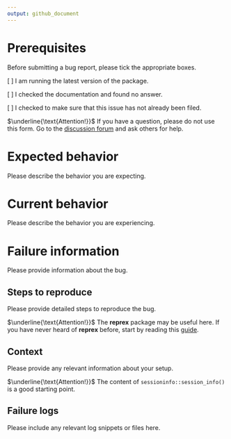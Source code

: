 ```yaml
---
output: github_document
---
```


# Prerequisites

Before submitting a bug report, please tick the appropriate boxes. <!-- Delete this line when filing the bug report. -->

[ ] I am running the latest version of the package.

[ ] I checked the documentation and found no answer.

[ ] I checked to make sure that this issue has not already been filed.

<!-- To tick the box, simply add x inside []. -->

$\underline{\text{Attention!}}$ If you have a question, please do not use this form. Go to the [discussion forum](https://github.com/GianlucaCarpigo/VECM/discussions) and ask others for help. <!-- Delete this line when filing the bug report. -->

# Expected behavior

Please describe the behavior you are expecting.

# Current behavior

Please describe the behavior you are experiencing.

# Failure information

Please provide information about the bug.

## Steps to reproduce

Please provide detailed steps to reproduce the bug.

$\underline{\text{Attention!}}$ The **reprex** package may be useful here. If you have never heard of **reprex** before, start by reading this [guide](https://www.tidyverse.org/help/#reprex). <!-- Delete this line when filing the bug report. -->

## Context

Please provide any relevant information about your setup.

$\underline{\text{Attention!}}$ The content of `sessioninfo::session_info()` is a good starting point. <!-- Delete this line when filing the bug report. -->

## Failure logs

Please include any relevant log snippets or files here.

